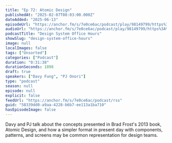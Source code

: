 ```yaml
---
title: "Ep 72: Atomic Design"
publishedAt: "2025-02-07T08:03:00.000Z"
dateAdded: "2025-06-13"
episodeUrl: "https://anchor.fm/s/7e0ce6ac/podcast/play/98149799/https%3A%2F%2Fd3ctxlq1ktw2nl.cloudfront.net%2Fstaging%2F2025-1-7%2F055ecad6-e553-2b79-fc53-6fd207686271.mp3"
audioUrl: "https://anchor.fm/s/7e0ce6ac/podcast/play/98149799/https%3A%2F%2Fd3ctxlq1ktw2nl.cloudfront.net%2Fstaging%2F2025-1-7%2F055ecad6-e553-2b79-fc53-6fd207686271.mp3"
podcastTitle: "Design System Office Hours"
showSlug: "design-system-office-hours"
image: null
localImages: false
tags: ["Unsorted"]
categories: ["Podcast"]
duration: "0:31:38"
durationSeconds: 1898
draft: true
speakers: ["Davy Fung", "PJ Onori"]
type: "podcast"
season: null
episode: null
explicit: false
feedUrl: "https://anchor.fm/s/7e0ce6ac/podcast/rss"
guid: "58339dd0-a9aa-4228-b6b7-ee113a1ba710"
hasEpisodeImage: false
---
```

Davy and PJ talk about the concepts presented in Brad Frost's 2013 book, Atomic Design, and how a simpler format in present day with components, patterns, and screens may be common representation for design teams.
